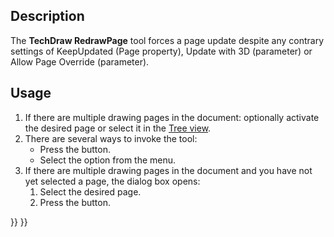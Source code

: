 <languages/>

{{Docnav
|[[TechDraw_FillTemplateFields|FillTemplateFields]]
|[[TechDraw_PrintAll|PrintAll]]
|[[TechDraw_Workbench|TechDraw]]
|IconL=TechDraw_FillTemplateFields.svg
|IconR=TechDraw_PrintAll.svg
|IconC=Workbench_TechDraw.svg
}}

{{GuiCommand
|Name=TechDraw RedrawPage
|MenuLocation=TechDraw → Page → Redraw Page
|Workbenches=[[TechDraw_Workbench|TechDraw]]
|Version=0.19
}}

==Description== 

The '''TechDraw RedrawPage''' tool forces a page update despite any contrary settings of KeepUpdated (Page property), Update with 3D (parameter) or Allow Page Override (parameter).

==Usage== 

# If there are multiple drawing pages in the document: optionally activate the desired page or select it in the [[Tree_view|Tree view]].
# There are several ways to invoke the tool:
#* Press the {{Button|[[Image:TechDraw_RedrawPage.svg|16px]] [[TechDraw_RedrawPage|Redraw Page]]}} button.
#* Select the {{MenuCommand|TechDraw → Page → [[Image:TechDraw_RedrawPage.svg|16px]] Redraw Page}} option from the menu.
# If there are multiple drawing pages in the document and you have not yet selected a page, the {{MenuCommand|Page Chooser}} dialog box opens:
## Select the desired page.
## Press the {{Button|OK}} button.


{{Docnav
|[[TechDraw_FillTemplateFields|FillTemplateFields]]
|[[TechDraw_PrintAll|PrintAll]]
|[[TechDraw_Workbench|TechDraw]]
|IconL=TechDraw_FillTemplateFields.svg
|IconR=TechDraw_PrintAll.svg
|IconC=Workbench_TechDraw.svg
}}

{{TechDraw Tools navi{{#translation:}}}}
{{Userdocnavi{{#translation:}}}}
